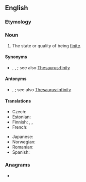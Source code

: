 ==English==

===Etymology===
{{suffix|en|finite|ness}}

===Noun===
{{en-noun|~}}

# The state or quality of being [[finite]].

====Synonyms====
* {{l|en|finitude}}, {{l|en|finity}}, {{l|en|limitedness}}; see also [[Thesaurus:finity]]

====Antonyms====
* {{l|en|infiniteness}}, {{l|en|infinity}}; see also [[Thesaurus:infinity]]

====Translations====
{{trans-top|the state of being finite}}
* Czech: {{t|cs|konečnost|f}}
* Estonian: {{t|et|piiratus}}
* Finnish: {{t+|fi|finiittisyys}}, {{t+|fi|rajallisuus}}, {{t+|fi|äärellisyys}}
* French: {{t+|fr|finité|f}}
{{trans-mid}}
* Japanese: {{t|ja|有限性|tr=ゆうげんせい, yūgen-sei|sc=Jpan}}
* Norwegian: {{t|no|endelighet}}
* Romanian: {{t|ro|finitate|f}}
* Spanish: {{t|es|finitud|m}}
{{trans-bottom}}

===Anagrams===
* {{anagrams|en|a=eefiinnsst|Feinsteins}}
